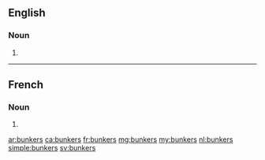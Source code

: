 ==English==

===Noun===
{{head|en|noun plural form}}

# {{plural of|bunker|lang=en}}

----

==French==

===Noun===
{{head|fr|noun plural form|g=?}}

# {{plural of|bunker|lang=fr}}

[[ar:bunkers]]
[[ca:bunkers]]
[[fr:bunkers]]
[[mg:bunkers]]
[[my:bunkers]]
[[nl:bunkers]]
[[simple:bunkers]]
[[sv:bunkers]]